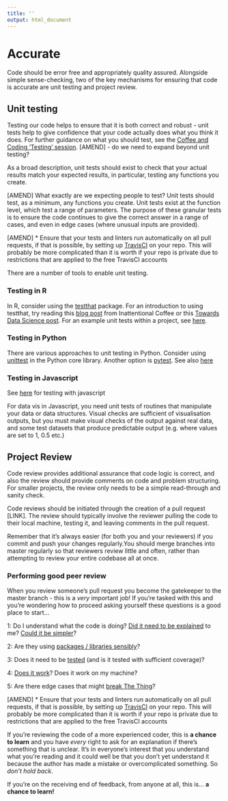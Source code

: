 ```yaml
---
title: ''
output: html_document
---
```


# Accurate {#accurate}

Code should be error free and appropriately quality assured. Alongside simple sense-checking, two of the key mechanisms for ensuring that code is accurate are unit testing and project review.

## Unit testing {#unittest}

Testing our code helps to ensure that it is both correct and robust - unit tests help to give confidence that your code actually does what you think it does. For further guidance on what you should test, see the [Coffee and Coding 'Testing' session][222]. [AMEND] - do we need to expand beyond unit testing?

As a broad description, unit tests should exist to check that your actual results match your expected results, in particular, testing any functions you create.

[AMEND] What exactly are we expecting people to test?
Unit tests should test, as a minimum, any functions you create. Unit tests exist at the function level, which test a range of parameters. The purpose of these granular tests is to ensure the code continues to give the correct answer in a range of cases, and even in edge cases (where unusual inputs are provided). 

[AMEND]
* Ensure that your tests and linters run automatically on all pull requests, if that is possible, by setting up [TravisCI](https://travis-ci.org/) on your repo.  This will probably be more complicated than it is worth if your repo is private due to restrictions that are applied to the free TravisCI accounts

There are a number of tools to enable unit testing.

### Testing in R {-}

In R, consider using the [testthat][221] package. For an introduction to using testthat, try reading this [blog post][9] from Inattentional Coffee or this [Towards Data Science post][10]. For an example unit tests within a project, see [here][11].

[9]:https://katherinemwood.github.io/post/testthat/
[10]:https://towardsdatascience.com/unit-testing-in-r-68ab9cc8d211
[11]:https://github.com/RobinL/costmodelr/tree/master/tests
[221]: https://github.com/r-lib/testthat
[222]: https://github.com/moj-analytical-services/coffee-and-coding-public/tree/master/2019-12-06%20Testing%20as%20part%20of%20an%20Analytical%20Project

### Testing in Python {-}

There are various approaches to unit testing in Python.  Consider using [unittest](https://docs.python.org/3/library/unittest.html) in the Python core library.  Another option is [pytest](https://docs.pytest.org/en/latest/).  See also [here](http://python-guide-pt-br.readthedocs.io/en/latest/writing/tests/) 

### Testing in Javascript {-}

See [here](http://busypeoples.github.io/post/testing-d3-with-jasmine/) for testing with javascript

For data vis in Javascript, you need unit tests of routines that manipulate your data or data structures.  Visual checks are sufficient of visualisation outputs, but you must make visual checks of the output against real data, and some test datasets that produce predictable output (e.g. where values are set to 1, 0.5 etc.)


## Project Review {#review}

Code review provides additional assurance that code logic is correct, and also the review should provide comments on code and problem structuring. For smaller projects, the review only needs to be a simple read-through and sanity check.

Code reviews should be initiated through the creation of a pull request [LINK]. The review should typically involve the reviewer pulling the code to their local machine, testing it, and leaving comments in the pull request. 

Remember that it’s always easier (for both you and your reviewers) if you commit and push your changes regularly.You should merge branches into master regularly so that reviewers review little and often, rather than attempting to review your entire codebase all at once. 

### Performing good peer review {-}

When you review someone's pull request you become the gatekeeper to the master branch - this is a _very_ important job!  If you're tasked with this and you're wondering how to proceed asking yourself these questions is a good place to start...

1: Do I understand what the code is doing? [Did it need to be explained](#users) to me? [Could it be simpler](#ccc)?

2: Are they using [packages / libraries sensibly](#defaults)?

3: Does it need to be [tested](#ccc) (and is it tested with sufficient coverage)?

4: [Does it work](#ccc)? Does it work on my machine?

5: Are there edge cases that might [break The Thing](#errors)?

[AMEND]
* Ensure that your tests and linters run automatically on all pull requests, if that is possible, by setting up [TravisCI](https://travis-ci.org/) on your repo.  This will probably be more complicated than it is worth if your repo is private due to restrictions that are applied to the free TravisCI accounts

If you're reviewing the code of a more experienced coder, this is **a chance to learn** and you have _every_ right to ask for an explanation if there's something that is unclear.  It's in everyone's interest that you understand what you're reading and it could well be that you don't yet understand it because the author has made a mistake or overcomplicated something.  So _don't hold back_.

If you're on the receiving end of feedback, from anyone at all, this is... **a chance to learn!**


